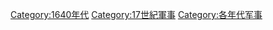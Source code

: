 [[Category:1640年代|Category:1640年代]]
[[Category:17世紀軍事|Category:17世紀軍事]]
[[Category:各年代军事|Category:各年代军事]]